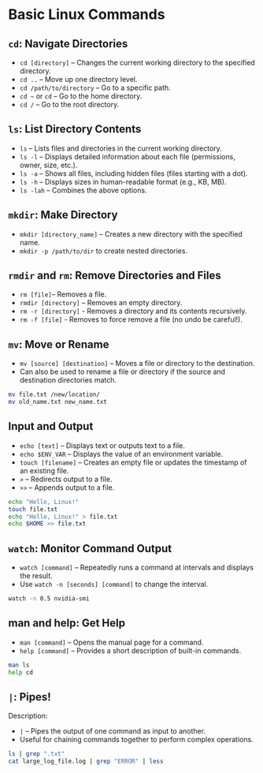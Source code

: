 # Basic Linux Commands {.smaller}

## `cd`: Navigate Directories {.smaller}
- `cd [directory]` -- Changes the current working directory to the specified directory.
- `cd ..` -- Move up one directory level.
- `cd /path/to/directory` -- Go to a specific path.
- `cd ~` or `cd` -- Go to the home directory.
- `cd /` -- Go to the root directory.

## `ls`: List Directory Contents {.smaller}
- `ls` -- Lists files and directories in the current working directory.
- `ls -l` -- Displays detailed information about each file (permissions, owner, size, etc.).
- `ls -a` -- Shows all files, including hidden files (files starting with a dot).
- `ls -h` -- Displays sizes in human-readable format (e.g., KB, MB).
- `ls -lah` -- Combines the above options.


## `mkdir`: Make Directory {.smaller}
- `mkdir [directory_name]` -- Creates a new directory with the specified name.
- `mkdir -p /path/to/dir` to create nested directories.


## `rmdir` and `rm`: Remove Directories and Files {.smaller}
- `rm [file] `-- Removes a file.
- `rmdir [directory]` -- Removes an empty directory.
- `rm -r [directory]` - Removes a directory and its contents recursively.
- `rm -f [file]` - Removes to force remove a file (no undo be careful!).


## `mv`: Move or Rename {.smaller}
- `mv [source] [destination]` -- Moves a file or directory to the destination.
- Can also be used to rename a file or directory if the source and destination directories match.

```bash
mv file.txt /new/location/
mv old_name.txt new_name.txt
```

## Input and Output {.smaller}
- `echo [text]` -- Displays text or outputs text to a file.
- `echo $ENV_VAR` -- Displays the value of an environment variable.
- `touch [filename]` -- Creates an empty file or updates the timestamp of an existing file.
- `>` -- Redirects output to a file.
- `>>` -- Appends output to a file.

```bash
echo "Hello, Linux!"
touch file.txt
echo "Hello, Linux!" > file.txt
echo $HOME >> file.txt
```

## `watch`: Monitor Command Output {.smaller}
- `watch [command]` -- Repeatedly runs a command at intervals and displays the result.
- Use `watch -n [seconds] [command]` to change the interval.

```bash
watch -n 0.5 nvidia-smi
```

## man and help: Get Help {.smaller}
- `man [command]` -- Opens the manual page for a command.
- `help [command]` -- Provides a short description of built-in commands.

```bash
man ls
help cd
```

## `|`: Pipes!{.smaller}
Description:

- `|` -- Pipes the output of one command as input to another.
- Useful for chaining commands together to perform complex operations.

```bash
ls | grep ".txt"
cat large_log_file.log | grep "ERROR" | less
```
